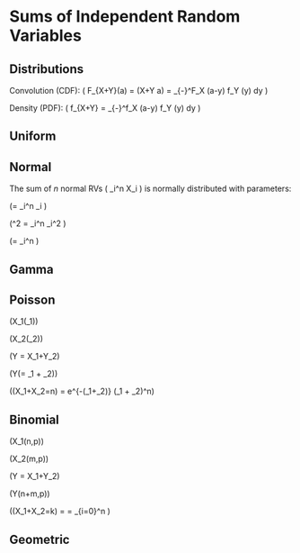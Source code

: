 # Sums of Independent Random Variables

## Distributions

Convolution (CDF): \( F_{X+Y}(a) = \mathbb{P}(X+Y \leq a) = \int_{-\infty}^\infty F_X (a-y) f_Y (y) dy \)

Density (PDF): \( f_{X+Y} = \int_{-\infty}^\infty f_X (a-y) f_Y (y) dy \)

## Uniform

## Normal

The sum of $n$ normal RVs \( \sum_i^n X_i \) is normally distributed with parameters:

\(\mu = \sum_i^n \mu_i \)

\(\sigma^2 = \sum_i^n \sigma_i^2 \)

\(\sigma = \sqrt{\sum_i^n \sigma_i^2} \neq \sum_i^n \sqrt{\sigma_i^2} \)

## Gamma

## Poisson

\(X_1\sim\text{Poisson}(\lambda_1)\)

\(X_2\sim\text{Poisson}(\lambda_2)\)

\(Y = X_1+Y_2\)

\(Y\sim\text{Poisson}(\lambda= \lambda_1 + \lambda_2)\)

\(\mathbb{P}(X_1+X_2=n) = \frac{1}{n!} e^{-(\lambda_1+\lambda_2)} (\lambda_1 + \lambda_2)^n\)

## Binomial 

\(X_1\sim\text{Binom}(n,p)\)

\(X_2\sim\text{Binom}(m,p)\)

\(Y = X_1+Y_2\)

\(Y\sim\text{Binom}(n+m,p)\)

\(\mathbb{P}(X_1+X_2=k) = \binom{n+m}{k} = \sum_{i=0}^n \binom{n}{i} \binom{m}{k-i}\)

## Geometric


